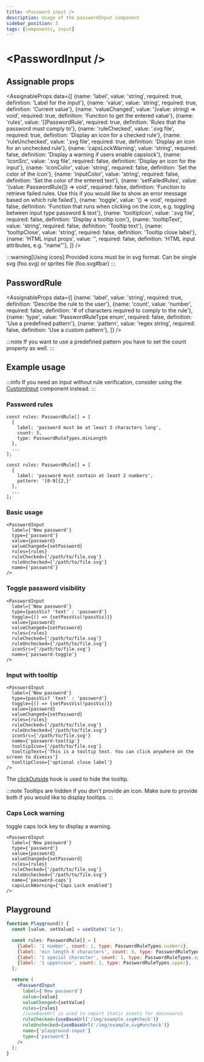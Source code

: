 ```yaml
---
title: <Password input />
description: Usage of the passwordInput component
sidebar_position: 3
tags: [components, input]
---
```


# \<PasswordInput />

## Assignable props
<AssignableProps
  data={[
    {name: 'label', value: 'string', required: true, definition: 'Label for the input'},
    {name: 'value', value: 'string', required: true, definition: 'Current value'},
    {name: 'valueChanged', value: '(value: string) => void', required: true, definition: 'Function to get the entered value'},
    {name: 'rules', value: '[]PasswordRule', required: true, definition: 'Rules that the password must comply to'},
    {name: 'ruleChecked', value: '.svg file', required: true, definition: 'Display an icon for a checked rule'},
    {name: 'ruleUnchecked', value: '.svg file', required: true, definition: 'Display an icon for an unchecked rule'},
    {name: 'capsLockWarning', value: 'string', required: false, definition: 'Display a warning if users enable capslock'},
    {name: 'iconSrc', value: '.svg file', required: false, definition: 'Display an icon for the input'},
    {name: 'iconColor', value: 'string', required: false, definition: 'Set the color of the icon'},
    {name: 'inputColor', value: 'string', required: false, definition: 'Set the color of the entered text'},
    {name: 'setFailedRules', value: '(value: PasswordRule[]) => void', required: false, definition: 'Function to retrieve failed rules. Use this if you would like to show an error message based on which rule failed'},
    {name: 'toggle', value: '() => void', required: false, definition: 'Function that runs when clicking on the icon, e.g. toggling between input type password & text'},
    {name: 'tooltipIcon', value: '.svg file', required: false, definition: 'Display a tooltip icon'},
    {name: 'tooltipText', value: 'string', required: false, definition: 'Tooltip text'},
    {name: 'tooltipClose', value: 'string', required: false, definition: 'Tooltip close label'},
    {name: 'HTML input props', value: '', required: false, definition: 'HTML input attributes, e.g. "name"'},
  ]}
/>

:::warning[Using icons]
Provided icons must be in svg format. Can be single svg (foo.svg) or sprites file (foo.svg#bar)
:::

## PasswordRule
<AssignableProps
  data={[
    {name: 'label', value: 'string', required: true, definition: 'Describe the rule to the user'},
    {name: 'count', value: 'number', required: false, definition: '# of characters required to comply to the rule'},
    {name: 'type', value: 'PasswordRuleType enum', required: false, definition: 'Use a predefined pattern'},
    {name: 'pattern', value: 'regex string', required: false, definition: 'Use a custom pattern'},
  ]}
/>

:::note
If you want to use a predefined pattern you have to set the count property as well.
:::

## Example usage

:::info
If you need an input without rule verification, consider using the [CustomInput](./input) component instead.
:::

### Password rules
```tsx title='Using a predefined pattern'
const rules: PasswordRule[] = [
  {
    label: 'password must be at least 3 characters long',
    count: 3,
    type: PasswordRuleTypes.minLength
  },
  ...
];
```

```tsx title='Using a custom pattern'
const rules: PasswordRule[] = [
  {
    label: 'password must contain at least 2 numbers',
    pattern: '[0-9]{2,}'
  },
  ...
];
```

### Basic usage
<PasswordExample/>

&NewLine;

```tsx
<PasswordInput
  label={'New password'}
  type={'password'}
  value={password}
  valueChanged={setPassword}
  rules={rules}
  ruleChecked={'/path/to/file.svg'}
  ruleUnchecked={'/path/to/file.svg'}
  name={'password'}
/>
```

### Toggle password visibility
<PasswordToggle/>

&NewLine;

```tsx
<PasswordInput
  label={'New password'}
  type={passVis? 'text' : 'password'}
  toggle={() => {setPassVis(!passVis)}}
  value={password}
  valueChanged={setPassword}
  rules={rules}
  ruleChecked={'/path/to/file.svg'}
  ruleUnchecked={'/path/to/file.svg'}
  iconSrc={'/path/to/file.svg'}
  name={'password-toggle'}
/>
```

### Input with tooltip
<PasswordTooltip/>

&NewLine;

```tsx
<PasswordInput
  label={'New password'}
  type={passVis? 'text' : 'password'}
  toggle={() => {setPassVis(!passVis)}}
  value={password}
  valueChanged={setPassword}
  rules={rules}
  ruleChecked={'/path/to/file.svg'}
  ruleUnchecked={'/path/to/file.svg'}
  iconSrc={'/path/to/file.svg'}
  name={'password-tooltip'}
  tooltipIcon={'/path/to/file.svg'}
  tooltipText={'This is a tooltip text. You can click anywhere on the screen to dismiss'}
  tooltipClose={'optional close label'}
/>
```

The [clickOutside](../hooks/click-outside) hook is used to hide the tooltip.

:::note
Tooltips are hidden if you don't provide an icon. Make sure to provide both if you would like to display tooltips.
:::

### Caps Lock warning
toggle caps lock key to display a warning.

<PasswordCaps/>

&NewLine;

```tsx
<PasswordInput
  label={'New password'}
  type={'password'}
  value={password}
  valueChanged={setPassword}
  rules={rules}
  ruleChecked={'/path/to/file.svg'}
  ruleUnchecked={'/path/to/file.svg'}
  name={'password-caps'}
  capsLockWarning={'Caps Lock enabled'}
/>
```

## Playground
```jsx live
function Playground() {
  const [value, setValue] = useState('1a');

  const rules: PasswordRule[] = [
    {label: '1 number', count: 1, type: PasswordRuleTypes.numbers},
    {label: 'min length 6 characters', count: 6, type: PasswordRuleTypes.minLength},
    {label: '1 special character', count: 1, type: PasswordRuleTypes.special},
    {label: '1 uppercase', count: 1, type: PasswordRuleTypes.upper},
  ];

  return (
    <PasswordInput
      label={'New password'}
      value={value}
      valueChanged={setValue}
      rules={rules}
      //useBaseUrl is used to import static assets for docusaurus
      ruleChecked={useBaseUrl('/img/example.svg#check')}
      ruleUnchecked={useBaseUrl('/img/example.svg#uncheck')}
      name={'playground-input'}
      type={'password'}
    />
  );
}
```